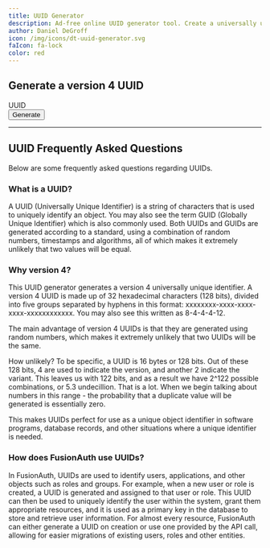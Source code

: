 ```yaml
---
title: UUID Generator
description: Ad-free online UUID generator tool. Create a universally unique identifier (UUID) for free!
author: Daniel DeGroff
icon: /img/icons/dt-uuid-generator.svg
faIcon: fa-lock
color: red
---
```


## Generate a version 4 UUID

<div className="flex gap-x-6 items-start mt-8 no-prose">
  <div class:list={[border(false, false, true), "flex items-center justify-between py-1 px-2"]}>
    <span id="uuid-value">UUID</span>
    <span data-widget="copy-button" data-copy-source="uuid-value"><i className="fa-light fa-copy"></i></span>
  </div>
  <button id="uuid-button" className="bg-blue-700 flex items-center px-6 py-1.5 rounded-lg text-white hover:bg-blue-800" type="button">
    <i className="fad fa-sync"></i>
    <span className="ml-2">Generate</span>
  </button>
</div>

--------

## UUID Frequently Asked Questions

Below are some frequently asked questions regarding UUIDs.

### What is a UUID?

A UUID (Universally Unique Identifier) is a string of characters that is used to uniquely identify an object. You may also see the term GUID (Globally Unique Identifier) which is also commonly used. Both UUIDs and GUIDs are generated according to a standard, using a combination of random numbers, timestamps and algorithms, all of which makes it extremely unlikely that two values will be equal.

### Why version 4?

This UUID generator generates a version 4 universally unique identifier. A version 4 UUID is made up of 32 hexadecimal characters (128 bits), divided into five groups separated by hyphens in this format: xxxxxxxx-xxxx-xxxx-xxxx-xxxxxxxxxxxx. You may also see this written as 8-4-4-4-12.

The main advantage of version 4 UUIDs is that they are generated using random numbers, which makes it extremely unlikely that two UUIDs will be the same.

How unlikely? To be specific, a UUID is 16 bytes or 128 bits. Out of these 128 bits, 4 are used to indicate the version, and another 2 indicate the variant. This leaves us with 122 bits, and as a result we have 2^122 possible combinations, or 5.3 undecillion. That is a lot. When we begin talking about numbers in this range - the probability that a duplicate value will be generated is essentially zero.

This makes UUIDs perfect for use as a unique object identifier in software programs, database records, and other situations where a unique identifier is needed.

### How does FusionAuth use UUIDs?

In FusionAuth, UUIDs are used to identify users, applications, and other objects such as roles and groups. For example, when a new user or role is created, a UUID is generated and assigned to that user or role. This UUID can then be used to uniquely identify the user within the system, grant them appropriate resources, and it is used as a primary key in the database to store and retrieve user information. For almost every resource, FusionAuth can either generate a UUID on creation or use one provided by the API call, allowing for easier migrations of existing users, roles and other entities.

<script type="text/javascript" src="/js/UUIDGenerator-0.1.0.js" defer></script>
